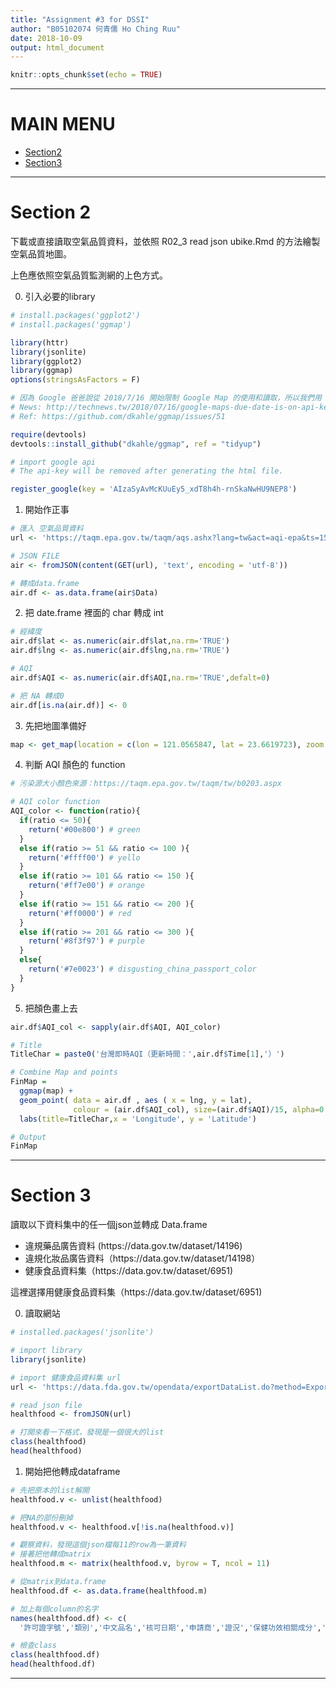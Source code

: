 ```yaml
---
title: "Assignment #3 for DSSI"
author: "B05102074 何青儒 Ho Ching Ruu"
date: 2018-10-09
output: html_document
---
```


```r
knitr::opts_chunk$set(echo = TRUE)
```

***
# MAIN MENU

- [Section2](#S2)
- [Section3](#S3)

***

<h1 id="S2">Section 2</h1>

下載或直接讀取空氣品質資料，並依照 R02_3 read json ubike.Rmd 的方法繪製空氣品質地圖。

上色應依照空氣品質監測網的上色方式。

0. 引入必要的library

```r

# install.packages('ggplot2')
# install.packages('ggmap')

library(httr)
library(jsonlite)
library(ggplot2)
library(ggmap)
options(stringsAsFactors = F)

# 因為 Google 爸爸說從 2018/7/16 開始限制 Google Map 的使用和讀取，所以我們用 API 吧
# News: http://technews.tw/2018/07/16/google-maps-due-date-is-on-api-key-access-is-charging-more-expensive-and-restricted-and-will-effect-government/
# Ref: https://github.com/dkahle/ggmap/issues/51

require(devtools)
devtools::install_github("dkahle/ggmap", ref = "tidyup")

# import google api
# The api-key will be removed after generating the html file.

register_google(key = 'AIzaSyAvMcKUuEy5_xdT8h4h-rnSkaNwHU9NEP8') 

```

1. 開始作正事

```r
# 匯入 空氣品質資料 
url <- 'https://taqm.epa.gov.tw/taqm/aqs.ashx?lang=tw&act=aqi-epa&ts=1538931940046'

# JSON FILE
air <- fromJSON(content(GET(url), 'text', encoding = 'utf-8'))

# 轉成data.frame
air.df <- as.data.frame(air$Data)
```

2. 把 date.frame 裡面的 char 轉成 int

```r
# 經緯度
air.df$lat <- as.numeric(air.df$lat,na.rm='TRUE')
air.df$lng <- as.numeric(air.df$lng,na.rm='TRUE')

# AQI
air.df$AQI <- as.numeric(air.df$AQI,na.rm='TRUE',defalt=0)

# 把 NA 轉成0
air.df[is.na(air.df)] <- 0
```

3. 先把地圖準備好

```r
map <- get_map(location = c(lon = 121.0565847, lat = 23.6619723), zoom = 7, language = 'zh-TW', maptype = 'satellite')
```

4. 判斷 AQI 顏色的 function

```r
# 污染源大小顏色來源：https://taqm.epa.gov.tw/taqm/tw/b0203.aspx

# AQI color function
AQI_color <- function(ratio){
  if(ratio <= 50){
    return('#00e800') # green
  }
  else if(ratio >= 51 && ratio <= 100 ){
    return('#ffff00') # yello
  }
  else if(ratio >= 101 && ratio <= 150 ){
    return('#ff7e00') # orange
  }
  else if(ratio >= 151 && ratio <= 200 ){
    return('#ff0000') # red
  }
  else if(ratio >= 201 && ratio <= 300 ){
    return('#8f3f97') # purple
  }
  else{
    return('#7e0023') # disgusting_china_passport_color
  }
}

```

5. 把顏色畫上去

```r
air.df$AQI_col <- sapply(air.df$AQI, AQI_color)

# Title
TitleChar = paste0('台灣即時AQI（更新時間：',air.df$Time[1],'）')

# Combine Map and points
FinMap = 
  ggmap(map) + 
  geom_point( data = air.df , aes ( x = lng, y = lat), 
              colour = (air.df$AQI_col), size=(air.df$AQI)/15, alpha=0.4) + 
  labs(title=TitleChar,x = 'Longitude', y = 'Latitude')

# Output
FinMap
```

***

<h1 id="S3">Section 3</h1>

讀取以下資料集中的任一個json並轉成 Data.frame

- 違規藥品廣告資料 (https://data.gov.tw/dataset/14196)
- 違規化妝品廣告資料（https://data.gov.tw/dataset/14198）
- 健康食品資料集（https://data.gov.tw/dataset/6951)

這裡選擇用健康食品資料集（https://data.gov.tw/dataset/6951)

0. 讀取網站

```r
# installed.packages('jsonlite')

# import library
library(jsonlite)

# import 健康食品資料集 url 
url <- 'https://data.fda.gov.tw/opendata/exportDataList.do?method=ExportData&InfoId=19&logType=3'

# read json file
healthfood <- fromJSON(url)

# 打開來看一下格式，發現是一個很大的list
class(healthfood)
head(healthfood)
```

1. 開始把他轉成dataframe

```r

# 先把原本的list解開
healthfood.v <- unlist(healthfood)

# 把NA的部份刪掉
healthfood.v <- healthfood.v[!is.na(healthfood.v)]

# 觀察資料，發現這個json檔每11的row為一筆資料
# 接著把他轉成matrix
healthfood.m <- matrix(healthfood.v, byrow = T, ncol = 11)

# 從matrix到data.frame
healthfood.df <- as.data.frame(healthfood.m)

# 加上每個column的名字
names(healthfood.df) <- c(
  '許可證字號','類別','中文品名','核可日期','申請商','證況','保健功效相關成分','保健功效','保健功效宣稱','警語','注意事項')

# 檢查class
class(healthfood.df)
head(healthfood.df)
```

***
